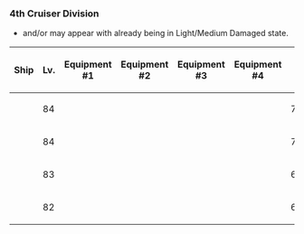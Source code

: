 ===4th Cruiser Division===
*{{ShipLink|Atago}} and/or {{ShipLink|Takao}} may appear with already being in Light/Medium Damaged state.
{| class="wikitable" style="text-align:center"
|-
!Ship
!Lv.
!Equipment #1
!Equipment #2
!Equipment #3
!Equipment #4
!{{Firepower}}
!{{Torpedo}}
!{{AA}}
!{{Armor}}
|-
|{{ShipBattleCard|Takao/Kai}}
| 84
| {{EquipmentCard|20.3cm Twin Gun Mount|size=75px}}
| {{EquipmentCard|20.3cm Twin Gun Mount|size=75px}}
| {{EquipmentCard|61cm Quadruple (Oxygen) Torpedo Mount|size=75px}} 
| {{EquipmentCard|Star Shell|size=75px}} 
| 70
| 61
| 58
| 72
|-
|{{ShipBattleCard|Atago/Kai}}
| 84
| {{EquipmentCard|20.3cm Twin Gun Mount|size=75px}}
| {{EquipmentCard|20.3cm Twin Gun Mount|size=75px}}
| {{EquipmentCard|61cm Quadruple (Oxygen) Torpedo Mount|size=75px}} 
| {{EquipmentCard|Type 22 Surface Radar Kai 4|size=75px}} 
| 75
| 68
| 57
| 68
|-
|{{ShipBattleCard|Choukai/Kai Ni}}
| 83
| {{EquipmentCard|20.3cm (No.3) Twin Gun Mount|size=75px}} 
| {{EquipmentCard|20.3cm (No.3) Twin Gun Mount|size=75px}} 
| {{EquipmentCard|61cm Quadruple (Oxygen) Torpedo Mount|size=75px}} 
| {{EquipmentCard|Skilled Lookouts|size=75px}} 
| 63
| 53
| 55
| 68
|-
|{{ShipBattleCard|Maya/Kai Ni}}
| 82
| {{EquipmentCard|20.3cm (No.3) Twin Gun Mount|size=75px}} 
| {{EquipmentCard|20.3cm (No.3) Twin Gun Mount|size=75px}} 
| {{EquipmentCard|12.7cm High-angle Gun + Anti-Aircraft Fire Director|size=75px}} 
| {{EquipmentCard|25mm Triple Autocannon Mount (Concentrated Deployment)|size=75px}} 
| 66
| 68
| 95
| 58
|}